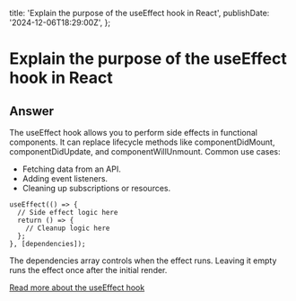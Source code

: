 
  title: 'Explain the purpose of the useEffect hook in React',
  publishDate: '2024-12-06T18:29:00Z',
};

# Explain the purpose of the useEffect hook in React

## Answer

The useEffect hook allows you to perform side effects in functional components. It can replace lifecycle methods like componentDidMount, componentDidUpdate, and componentWillUnmount.
Common use cases:

- Fetching data from an API.
- Adding event listeners.
- Cleaning up subscriptions or resources.

```
useEffect(() => {
  // Side effect logic here
  return () => {
    // Cleanup logic here
  };
}, [dependencies]);
```

The dependencies array controls when the effect runs. Leaving it empty runs the effect once after the initial render.

[Read more about the useEffect hook](https://react.dev/reference/react/useEffect)

<GithubEdit link='/questions/react/explain-the-purpose-of-the-useeffect-hook-in-react/page.mdx' />
